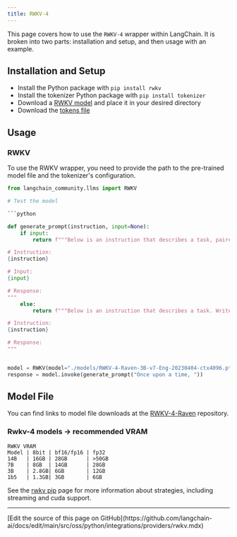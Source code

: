 ```yaml
---
title: RWKV-4
---
```


This page covers how to use the `RWKV-4` wrapper within LangChain.
It is broken into two parts: installation and setup, and then usage with an example.

## Installation and Setup
- Install the Python package with `pip install rwkv`
- Install the tokenizer Python package with `pip install tokenizer`
- Download a [RWKV model](https://huggingface.co/BlinkDL/rwkv-4-raven/tree/main) and place it in your desired directory
- Download the [tokens file](https://raw.githubusercontent.com/BlinkDL/ChatRWKV/main/20B_tokenizer.json)

## Usage

### RWKV

To use the RWKV wrapper, you need to provide the path to the pre-trained model file and the tokenizer's configuration.
```python
from langchain_community.llms import RWKV

# Test the model

```python

def generate_prompt(instruction, input=None):
    if input:
        return f"""Below is an instruction that describes a task, paired with an input that provides further context. Write a response that appropriately completes the request.

# Instruction:
{instruction}

# Input:
{input}

# Response:
"""
    else:
        return f"""Below is an instruction that describes a task. Write a response that appropriately completes the request.

# Instruction:
{instruction}

# Response:
"""


model = RWKV(model="./models/RWKV-4-Raven-3B-v7-Eng-20230404-ctx4096.pth", strategy="cpu fp32", tokens_path="./rwkv/20B_tokenizer.json")
response = model.invoke(generate_prompt("Once upon a time, "))
```
## Model File

You can find links to model file downloads at the [RWKV-4-Raven](https://huggingface.co/BlinkDL/rwkv-4-raven/tree/main) repository.

### Rwkv-4 models -> recommended VRAM


```
RWKV VRAM
Model | 8bit | bf16/fp16 | fp32
14B   | 16GB | 28GB      | >50GB
7B    | 8GB  | 14GB      | 28GB
3B    | 2.8GB| 6GB       | 12GB
1b5   | 1.3GB| 3GB       | 6GB
```

See the [rwkv pip](https://pypi.org/project/rwkv/) page for more information about strategies, including streaming and cuda support.

---

<Callout icon="pen-to-square" iconType="regular">
  [Edit the source of this page on GitHub](https://github.com/langchain-ai/docs/edit/main/src/oss/python/integrations/providers/rwkv.mdx)
</Callout>
